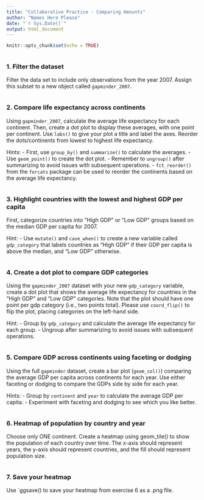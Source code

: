 ```yaml
---
title: "Collaborative Practice - Comparing Amounts"
author: "Names Here Please"
date: "`r Sys.Date()`"
output: html_document
---
```


```r
knitr::opts_chunk$set(echo = TRUE)
```

<!-- Load 'tidyverse` and read in the gapminder data in the code chunk below. -->

```r

```

### 1. Filter the dataset
Filter the data set to include only observations from the year 2007. Assign this subset to a new object called `gapminder_2007`.

```r

```

### 2. Compare life expectancy across continents
Using `gapminder_2007`, calculate the average life expectancy for each continent. Then, create a dot plot to display these averages, with one point per continent. Use `labs()` to give your plot a title and label the axes. Reorder the dots/continents from lowest to highest life expectancy.

Hints: 
- First, use `group_by()` and `summarize()` to calculate the averages.
- Use `geom_point()` to create the dot plot.
- Remember to `ungroup()` after summarizing to avoid issues with subsequent operations.
- `fct_reorder()` from the `forcats` package can be used to reorder the continents based on the average life expectancy.

```r

```

### 3. Highlight countries with the lowest and highest GDP per capita
First, categorize countries into "High GDP" or "Low GDP" groups based on the median GDP per capita for 2007.

Hint:
 - Use `mutate()` and `case_when()` to create a new variable called `gdp_category` that labels countries as "High GDP" if their GDP per capita is above the median, and "Low GDP" otherwise.
 
```r

```

### 4. Create a dot plot to compare GDP categories
Using the `gapminder_2007` dataset with your new `gdp_category` variable, create a dot plot that shows the average life expectancy for countries in the "High GDP" and "Low GDP" categories. Note that the plot should have one point per gdp category (i.e., two points total). Please use `coord_flip()` to flip the plot, placing categories on the left-hand side.

Hint:
- Group by `gdp_category` and calculate the average life expectancy for each group.
- Ungroup after summarizing to avoid issues with subsequent operations.

```r

```

### 5. Compare GDP across continents using faceting or dodging
Using the full `gapminder` dataset, create a bar plot (`geom_col()`) comparing the average GDP per capita across continents for each year. Use either faceting or dodging to compare the GDPs side by side for each year.

Hints:
- Group by `continent` and `year` to calculate the average GDP per capita.
- Experiment with faceting and dodging to see which you like better.

```r

```

### 6. Heatmap of population by country and year
Choose only ONE continent. Create a heatmap using geom_tile() to show the population of each country over time. The x-axis should represent years, the y-axis should represent countries, and the fill should represent population size.

```r

```

### 7. Save your heatmap
Use `ggsave() to save your heatmap from exercise 6 as a .png file.

```r

``` 
 